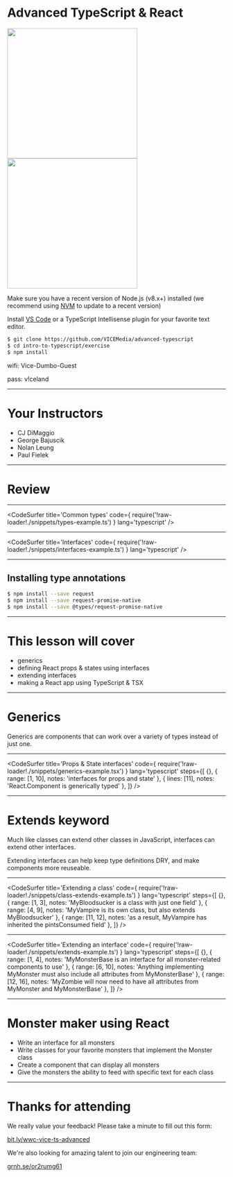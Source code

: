 

# Advanced TypeScript & React

<div>
  <img
    src="http://static-38.sinclairstoryline.com/resources/media/ed757400-735a-47d6-88e8-94d3243ffd45-7853125_G.jpg?1440651900354"
    width="300px"
  />
  <br />
  <img
    src="https://vice-web-statics-cdn.vice.com/logos/vice_logo_black.svg"
    width="300px"
  />
</div>

Make sure you have a recent version of Node.js (v8.x+) installed (we recommend using [NVM](https://github.com/creationix/nvm) to update to a recent version)

Install [VS Code](https://code.visualstudio.com/) or a TypeScript Intellisense plugin for your favorite text editor.

```bash
$ git clone https://github.com/VICEMedia/advanced-typescript
$ cd intro-to-typescript/exercise
$ npm install
```

wifi: Vice-Dumbo-Guest

pass: v!celand

---

# Your Instructors

* CJ DiMaggio
* George Bajuscik
* Nolan Leung
* Paul Fielek

---

# Review

---

<CodeSurfer
  title='Common types'
  code={ require('!raw-loader!./snippets/types-example.ts') }
  lang='typescript'
/>

---

<CodeSurfer
  title='Interfaces'
  code={ require('!raw-loader!./snippets/interfaces-example.ts') }
  lang='typescript'
/>

---

## Installing type annotations

```bash
$ npm install --save request
$ npm install --save request-promise-native
$ npm install --save @types/request-promise-native
```

---

# This lesson will cover

* generics
* defining React props & states using interfaces
* extending interfaces
* making a React app using TypeScript & TSX

---

# Generics

Generics are components that can work over a variety of types instead of just one.

---

<CodeSurfer
  title='Props & State interfaces'
  code={ require('!raw-loader!./snippets/generics-example.tsx') }
  lang='typescript'
  steps={[
    {},
    { range: [1, 10], notes: 'interfaces for props and state' },
    { lines: [11], notes: 'React.Component is generically typed' },
  ]}
/>

---

# Extends keyword

Much like classes can extend other classes in JavaScript, interfaces can extend other interfaces.

Extending interfaces can help keep type definitions DRY, and make components more reuseable.

---

<CodeSurfer
  title='Extending a class'
  code={ require('!raw-loader!./snippets/class-extends-example.ts') }
  lang='typescript'
  steps={[
    {},
    { range: [1, 3], notes: 'MyBloodsucker is a class with just one field' },
    { range: [4, 9], notes: 'MyVampire is its own class, but also extends MyBloodsucker' },
    { range: [11, 12], notes: 'as a result, MyVampire has inherited the pintsConsumed field' },
  ]}
/>

---

<CodeSurfer
  title='Extending an interface'
  code={ require('!raw-loader!./snippets/extends-example.ts') }
  lang='typescript'
  steps={[
    {},
    { range: [1, 4], notes: 'MyMonsterBase is an interface for all monster-related components to use' },
    { range: [6, 10], notes: 'Anything implementing MyMonster must also include all attributes from MyMonsterBase' },
    { range: [12, 16], notes: 'MyZombie will now need to have all attributes from MyMonster and MyMonsterBase' },
  ]}
/>

---

# Monster maker using React

* Write an interface for all monsters
* Write classes for your favorite monsters that implement the Monster class
* Create a component that can display all monsters
* Give the monsters the ability to feed with specific text for each class

---

# Thanks for attending

We really value your feedback! Please take a minute to fill out this form:

[bit.ly/wwc-vice-ts-advanced](http://bit.ly/wwc-vice-ts-advanced)

We're also looking for amazing talent to join our engineering team:

[grnh.se/or2rumg61](https://grnh.se/or2rumg61)


